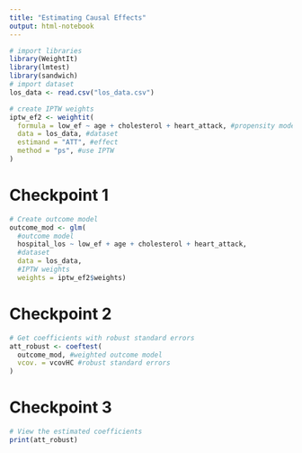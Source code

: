 ```yaml
---
title: "Estimating Causal Effects"
output: html-notebook
---
```


```r
# import libraries
library(WeightIt)
library(lmtest)
library(sandwich)
# import dataset
los_data <- read.csv("los_data.csv")

# create IPTW weights
iptw_ef2 <- weightit(
  formula = low_ef ~ age + cholesterol + heart_attack, #propensity model
  data = los_data, #dataset
  estimand = "ATT", #effect
  method = "ps", #use IPTW
)
```
# Checkpoint 1
```r
# Create outcome model
outcome_mod <- glm(
  #outcome model
  hospital_los ~ low_ef + age + cholesterol + heart_attack, 
  #dataset
  data = los_data,
  #IPTW weights 
  weights = iptw_ef2$weights)
```
# Checkpoint 2
```r
# Get coefficients with robust standard errors
att_robust <- coeftest(
  outcome_mod, #weighted outcome model
  vcov. = vcovHC #robust standard errors
)
```
# Checkpoint 3
```r
# View the estimated coefficients
print(att_robust)
```